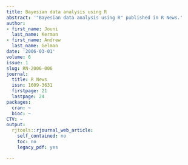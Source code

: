 ```yaml
---
title: Bayesian data analysis using R
abstract: '"Bayesian data analysis using R" published in R News.'
author:
- first_name: Jouni
  last_name: Kerman
- first_name: Andrew
  last_name: Gelman
date: '2006-03-01'
volume: 6
issue: 1
slug: RN-2006-006
journal:
  title: R News
  issn: 1609-3631
  firstpage: 21
  lastpage: 24
packages:
  cran: ~
  bioc: ~
CTV: ~
output:
  rjtools::rjournal_web_article:
    self_contained: no
    toc: no
    legacy_pdf: yes

---
```

